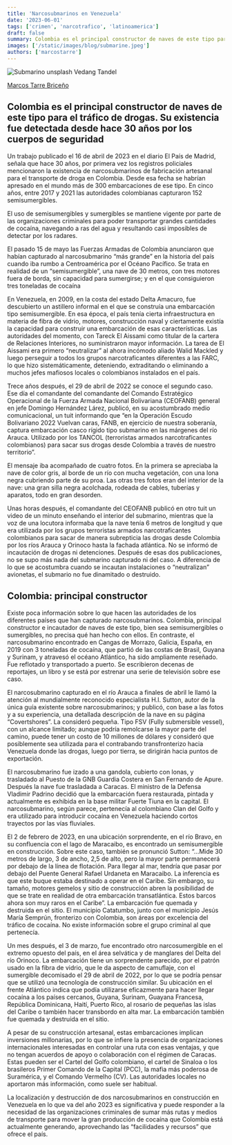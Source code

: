 ```yaml
---
title: 'Narcosubmarinos en Venezuela'
date: '2023-06-01'
tags: ['crimen', 'narcotrafico', 'latinoamerica']
draft: false
summary: Colombia es el principal constructor de naves de este tipo para el tráfico de drogas. Su existencia fue detectada desde hace 30 años por los cuerpos de seguridad
images: ['/static/images/blog/submarine.jpeg']
authors: ['marcostarre']
---
```


![Submarino unsplash Vedang Tandel](/static/images/blog/submarine.jpeg)

[Marcos Tarre Briceño](https://twitter.com/marcostarre)

## Colombia es el principal constructor de naves de este tipo para el tráfico de drogas. Su existencia fue detectada desde hace 30 años por los cuerpos de seguridad

Un trabajo publicado el 16 de abril de 2023 en el diario El País de Madrid, señala que hace 30 años, por primera vez los registros policiales mencionaron la existencia de narcosubmarinos de fabricación artesanal para el transporte de droga en Colombia. Desde esa fecha se habrían apresado en el mundo más de 300 embarcaciones de ese tipo. En cinco años, entre 2017 y 2021 las autoridades colombianas capturaron 152 semisumergibles.

El uso de semisumergibles y sumergibles se mantiene vigente por parte de las organizaciones criminales para poder transportar grandes cantidades de cocaína, navegando a ras del agua y resultando casi imposibles de detectar por los radares.

El pasado 15 de mayo las Fuerzas Armadas de Colombia anunciaron que habían capturado al narcosubmarino “más grande” en la historia del país cuando iba rumbo a Centroamérica por el Océano Pacífico. Se trata en realidad de un “semisumergible”, una nave de 30 metros, con tres motores fuera de borda, sin capacidad para sumergirse; y en el que consiguieron tres toneladas de cocaína

En Venezuela, en 2009, en la costa del estado Delta Amacuro, fue descubierto un astillero informal en el que se construía una embarcación tipo semisumergible. En esa época, el país tenía cierta infraestructura en materia de fibra de vidrio, motores, construcción naval y ciertamente existía la capacidad para construir una embarcación de esas características. Las autoridades del momento, con Tareck El Aissami como titular de la cartera de Relaciones Interiores, no suministraron mayor información. La tarea de El Aissami era primero “neutralizar” al ahora incómodo aliado Walid Mackled y luego perseguir a todos los grupos narcotraficantes diferentes a las FARC, lo que hizo sistemáticamente, deteniendo, extraditando o eliminando a muchos jefes mafiosos locales o colombianos instalados en el país.

Trece años después, el 29 de abril de 2022 se conoce el segundo caso. Ese día el comandante del comandante del Comando Estratégico Operacional de la Fuerza Armada Nacional Bolivariana (CEOFANB) general en jefe Domingo Hernández Lárez, publicó, en su acostumbrado medio comunicacional, un tuit informando que “en la Operación Escudo Bolivariano 2022 Vuelvan caras, FANB, en ejercicio de nuestra soberanía, captura embarcación casco rígido tipo submarino en las márgenes del río Arauca. Utilizado por los TANCOL (terroristas armados narcotraficantes colombianos) para sacar sus drogas desde Colombia a través de nuestro territorio”.

El mensaje iba acompañado de cuatro fotos. En la primera se apreciaba la nave de color gris, al borde de un río con mucha vegetación, con una lona negra cubriendo parte de su proa. Las otras tres fotos eran del interior de la nave: una gran silla negra acolchada, rodeada de cables, tuberías y aparatos, todo en gran desorden.

Unas horas después, el comandante del CEOFANB publicó en otro tuit un video de un minuto enseñando el interior del submarino, mientras que la voz de una locutora informaba que la nave tenía 6 metros de longitud y que era utilizada por los grupos terroristas armados narcotraficantes colombianos para sacar de manera subrepticia las drogas desde Colombia por los ríos Arauca y Orinoco hasta la fachada atlántica. No se informó de incautación de drogas ni detenciones. Después de esas dos publicaciones, no se supo más nada del submarino capturado ni del caso. A diferencia de lo que se acostumbra cuando se incautan instalaciones o “neutralizan” avionetas, el submario no fue dinamitado o destruido.

## Colombia: principal constructor

Existe poca información sobre lo que hacen las autoridades de los diferentes países que han capturado narcosubmarinos. Colombia, principal constructor e incautador de naves de este tipo, bien sea semisumergibles o sumergibles, no precisa qué han hecho con ellos. En contraste, el narcosubmarino encontrado en Cangas de Morrazo, Galicia, España, en 2019 con 3 toneladas de cocaína, que partió de las costas de Brasil, Guyana y Surinam, y atravesó el océano Atlántico, ha sido ampliamente reseñado. Fue reflotado y transportado a puerto. Se escribieron decenas de reportajes, un libro y se está por estrenar una serie de televisión sobre ese caso.

El narcosubmarino capturado en el río Arauca a finales de abril le llamó la atención al mundialmente reconocido especialista H.I. Sutton, autor de la única guía existente sobre narcosubmarinos; y publicó, con base a las fotos y a su experiencia, una detallada descripción de la nave en su página “Covertshores”. La consideró pequeña. Tipo FSV (Fully submersible vessel), con un alcance limitado; aunque podría remolcarse la mayor parte del camino, puede tener un costo de 10 millones de dólares y consideró que posiblemente sea utilizada para el contrabando transfronterizo hacia Venezuela donde las drogas, luego por tierra, se dirigirán hacia puntos de exportación.

El narcosubmarino fue izado a una gandola, cubierto con lonas, y trasladado al Puesto de la GNB Guardia Costera en San Fernando de Apure. Después la nave fue trasladada a Caracas. El ministro de la Defensa Vladimir Padrino decidió que la embarcación fuera restaurada, pintada y actualmente es exhibida en la base militar Fuerte Tiuna en la capital. El narcosubmarino, según parece, pertenecía al colombiano Clan del Golfo y era utilizado para introducir cocaína en Venezuela haciendo cortos trayectos por las vías fluviales.

El 2 de febrero de 2023, en una ubicación sorprendente, en el río Bravo, en su confluencia con el lago de Maracaibo, es encontrado un semisumergible en construcción. Sobre este caso, también se pronunció Sutton: “…Mide 30 metros de largo, 3 de ancho, 2,5 de alto, pero la mayor parte permanecerá por debajo de la línea de flotación. Para llegar al mar, tendría que pasar por debajo del Puente General Rafael Urdaneta en Maracaibo. La inferencia es que este buque estaba destinado a operar en el Caribe. Sin embargo, su tamaño, motores gemelos y sitio de construcción abren la posibilidad de que se trate en realidad de otra embarcación transatlántica. Estos barcos ahora son muy raros en el Caribe”. La embarcación fue quemada y destruida en el sitio. El municipio Catatumbo, junto con el municipio Jesús María Semprún, fronterizo con Colombia, son áreas por excelencia del tráfico de cocaína. No existe información sobre el grupo criminal al que pertenecía.

Un mes después, el 3 de marzo, fue encontrado otro narcosumergible en el extremo opuesto del país, en el área selvática y de manglares del Delta del río Orinoco. La embarcación tiene un sorprendente parecido, por el patrón usado en la fibra de vidrio, que le da aspecto de camuflaje, con el sumergible decomisado el 29 de abril de 2022, por lo que se podría pensar que se utilizó una tecnología de construcción similar. Su ubicación en el frente Atlántico indica que podía utilizarse eficazmente para hacer llegar cocaína a los países cercanos, Guyana, Surinam, Guayana Francesa, República Dominicana, Haití, Puerto Rico, al rosario de pequeñas las islas del Caribe o también hacer transbordo en alta mar. La embarcación también fue quemada y destruida en el sitio.

A pesar de su construcción artesanal, estas embarcaciones implican inversiones millonarias, por lo que se infiere la presencia de organizaciones internacionales interesadas en controlar una ruta con esas ventajas, y que no tengan acuerdos de apoyo o colaboración con el régimen de Caracas. Estas pueden ser el Cartel del Golfo colombiano, el cartel de Sinaloa o los brasileros Primer Comando de la Capital (PCC), la mafia más poderosa de Suramérica, y el Comando Vermelho (CV). Las autoridades locales no aportaron más información, como suele ser habitual.

La localización y destrucción de dos narcosubmarinos en construcción en Venezuela en lo que va del año 2023 es significativa y puede responder a la necesidad de las organizaciones criminales de sumar más rutas y medios de transporte para mover la gran producción de cocaína que Colombia está actualmente generando, aprovechando las “facilidades y recursos” que ofrece el país.
